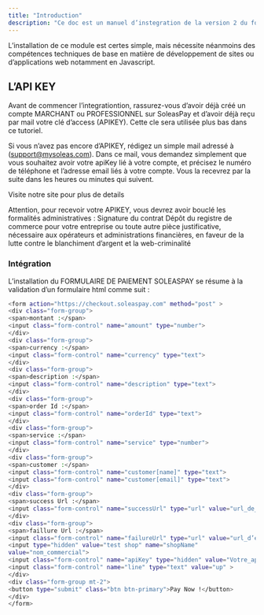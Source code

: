 ```yaml
---
title: "Introduction"
description: "Ce doc est un manuel d’instegration de la version 2 du formulaire de paiement en ligne de SOLEASPAY dans un site de e-commerce, une page de vente, une application web/mobile ou meme une application desktop. Ce module permettra à vos clients de payer vos articles ou vos services directement en ligne via toutes les methodes de paiements disponible sur SoleasPay."
---
```


<Note>
  L’installation de ce module est certes simple, mais nécessite néanmoins des compétences
  techniques de base en matière de développement de sites ou d’applications web notamment en
  Javascript.
</Note>

## L’API KEY

Avant de commencer l’integrationtion, rassurez-vous d’avoir déjà créé un compte MARCHANT ou PROFESSIONNEL sur SoleasPay et d’avoir déjà reçu par mail votre clé d’access (APIKEY). Cette cle sera utilisée plus bas dans ce tutoriel.

Si vous n’avez pas encore d’APIKEY, rédigez un simple mail adressé à ([support@mysoleas.com](mailto:support@mysoleas.com)).
Dans ce mail, vous demandez simplement que vous souhaitez avoir votre apiKey lié à votre compte, et
précisez le numéro de téléphone et l’adresse email liés à votre compte. Vous la recevrez par la suite
dans les heures ou minutes qui suivent.

<Card title="SOLEASPAY" icon="globe" href="https://soleaspay.com">
  Visite notre site pour plus de details
</Card>

Attention, pour recevoir votre APIKEY, vous devrez avoir bouclé les formalités administratives :
Signature du contrat
Dépôt du registre de commerce pour votre entreprise ou toute autre pièce justificative,
nécessaire aux opérateurs et administrations financières, en faveur de la lutte contre le
blanchiment d’argent et la web-criminalité

### Intégration

L’installation du FORMULAIRE DE PAIEMENT SOLEASPAY se résume à la validation d’un
formulaire html comme suit :

```bash
<form action="https://checkout.soleaspay.com" method="post" >
<div class="form-group">
<span>montant :</span>
<input class="form-control" name="amount" type="number">
</div>
<div class="form-group">
<span>currency :</span>
<input class="form-control" name="currency" type="text">
</div>
<div class="form-group">
<span>description :</span>
<input class="form-control" name="description" type="text">
</div>
<div class="form-group">
<span>order Id :</span>
<input class="form-control" name="orderId" type="text">
</div>
<div class="form-group">
<span>service :</span>
<input class="form-control" name="service" type="number">
</div>
<div class="form-group">
<span>customer :</span>
<input class="form-control" name="customer[name]" type="text">
<input class="form-control" name="customer[email]" type="text">
</div>
<div class="form-group">
<span>success Url :</span>
<input class="form-control" name="successUrl" type="url" value="url_de_success">
</div>
<div class="form-group">
<span>faillure Url :</span>
<input class="form-control" name="failureUrl" type="url" value="url_d’echec" >
<input type="hidden" value="test shop" name="shopName"
value="nom_commercial">
<input class="form-control" name="apiKey" type="hidden" value="Votre_apikey">
<input class="form-control" name="line" type="text" value="up" >
</div>
<div class="form-group mt-2">
<button type="submit" class="btn btn-primary">Pay Now !</button>
</div>
</form>


```